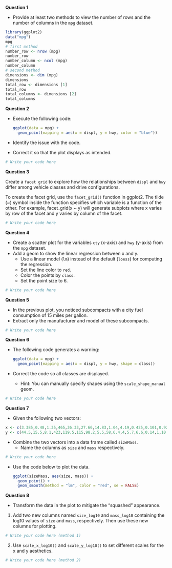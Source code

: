 **Question 1**

* Provide at least two methods to view the number of rows and the number of columns in the `mpg` dataset.

```r
library(ggplot2)
data("mpg")
mpg
# first method
number_row <- nrow (mpg)
number_row
number_column <- ncol (mpg)
number_column
# second method
dimensions <- dim (mpg)
dimensions
total_row <- dimensions [1]
total_row 
total_columns <- dimensions [2]
total_columns 
```

**Question 2**

* Execute the following code:

    ```R
    ggplot(data = mpg) + 
      geom_point(mapping = aes(x = displ, y = hwy, color = "blue"))
    ```

* Identify the issue with the code.
* Correct it so that the plot displays as intended.

```r
# Write your code here
```

**Question 3**

Create a `facet grid` to explore how the relationships between `displ` and `hwy` differ among vehicle classes and drive configurations.

To create the facet grid, use the `facet_grid()` function in ggplot2. 
The tilde (~) symbol inside the function specifies which variable is a function of the other. For example, facet_grid(x ~ y) will generate subplots where x varies by row of the facet and y varies by column of the facet.


```r
# Write your code here
```

**Question 4**

* Create a scatter plot for the variables `cty` (x-axis) and `hwy` (y-axis) from the `mpg` dataset.
* Add a geom to show the linear regression between x and y.
    * Use a linear model (`lm`) instead of the default (`loess`) for computing the regression.
    * Set the line color to `red`.
    * Color the points by `class`.
    * Set the point size to 6.

```r
# Write your code here
```

**Question 5**

* In the previous plot, you noticed subcompacts with a city fuel consumption of 15 miles per gallon.
* Extract only the manufacturer and model of these subcompacts.

```r
# Write your code here
```

**Question 6**

* The following code generates a warning:

    ```R
    ggplot(data = mpg) + 
      geom_point(mapping = aes(x = displ, y = hwy, shape = class))
    ```

* Correct the code so all classes are displayed.
    * Hint: You can manually specify shapes using the `scale_shape_manual` geom.

```r
# Write your code here
```

**Question 7**

* Given the following two vectors:

```R
x <- c(3.385,0.48,1.35,465,36.33,27.66,14.83,1.04,4.19,0.425,0.101,0.92,1,0.005,0.06,3.5,2,1.7,2547,0.023,187.1,521,0.785,10,3.3,0.2,1.41,529,207,85,0.75,62,6654,3.5,6.8,35,4.05,0.12,0.023,0.01,1.4,250,2.5,55.5,100,52.16,10.55,0.55,60,3.6,4.288,0.28,0.075,0.122,0.048,192,3,160,0.9,1.62,0.104,4.235)
y <- c(44.5,15.5,8.1,423,119.5,115,98.2,5.5,58,6.4,4,5.7,6.6,0.14,1,10.8,12.3,6.3,4603,0.3,419,655,3.5,115,25.6,5,17.5,680,406,325,12.3,1320,5712,3.9,179,56,17,1,0.4,0.25,12.5,490,12.1,175,157,440,179.5,2.4,81,21,39.2,1.9,1.2,3,0.33,180,25,169,2.6,11.4,2.5,50.4)
```
* Combine the two vectors into a data frame called `sizeMass`.
    * Name the columns as `size` and `mass` respectively.

```r
# Write your code here
```

* Use the code below to plot the data.

    ```R
    ggplot(sizeMass, aes(size, mass)) +
      geom_point() +
      geom_smooth(method = "lm", color = "red", se = FALSE)
    ```

**Question 8**

* Transform the data in the plot to mitigate the "squashed" appearance.

1. Add two new columns named `size_log10` and `mass_log10` containing the log10 values of `size` and `mass`, respectively. Then use these new columns for plotting.

```r
# Write your code here (method 1)
```

2. Use `scale_x_log10()` and `scale_y_log10()` to set different scales for the x and y aesthetics.

```r
# Write your code here (method 2)
```
